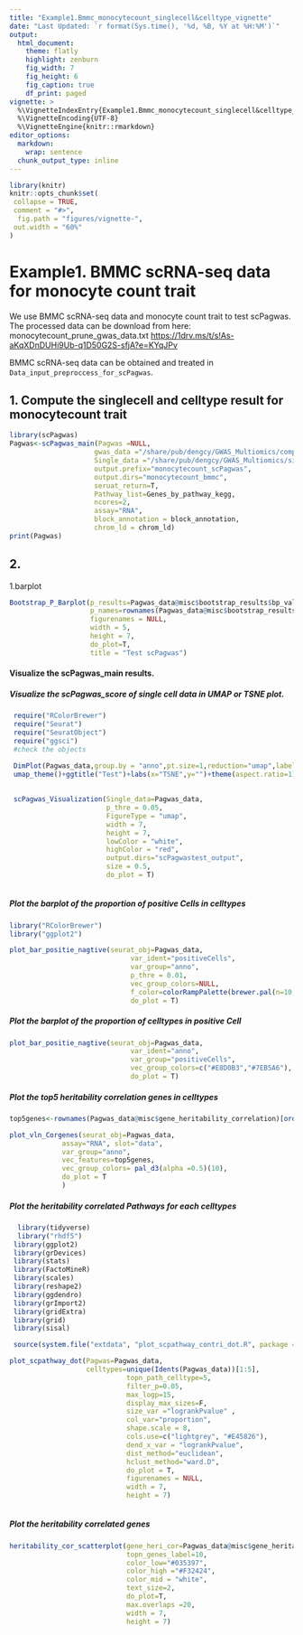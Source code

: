 ```yaml
---
title: "Example1.Bmmc_monocytecount_singlecell&celltype_vignette"
date: "Last Updated: `r format(Sys.time(), '%d, %B, %Y at %H:%M')`"
output:
  html_document:
    theme: flatly
    highlight: zenburn
    fig_width: 7
    fig_height: 6
    fig_caption: true
    df_print: paged
vignette: >
  %\VignetteIndexEntry{Example1.Bmmc_monocytecount_singlecell&celltype_vignette}
  %\VignetteEncoding{UTF-8}
  %\VignetteEngine{knitr::rmarkdown}
editor_options: 
  markdown: 
    wrap: sentence
  chunk_output_type: inline
---
```


```r
library(knitr)
knitr::opts_chunk$set(
 collapse = TRUE,
 comment = "#>",
  fig.path = "figures/vignette-",
 out.width = "60%"
)
```

# Example1. BMMC scRNA-seq data for monocyte count trait

We use BMMC scRNA-seq data and monocyte count trait to test scPagwas.
The processed data can be download from here: monocytecount_prune_gwas_data.txt <https://1drv.ms/t/s!As-aKqXDnDUHi9Ub-q1D50G2S-sfjA?e=KYqJPv>

BMMC scRNA-seq data can be obtained and treated in `Data_input_preproccess_for_scPagwas`.

## 1. Compute the singlecell and celltype result for monocytecount trait

```r
library(scPagwas)
Pagwas<-scPagwas_main(Pagwas =NULL,
                     gwas_data ="/share/pub/dengcy/GWAS_Multiomics/compare/bloodtraits/monocytecount_prune_gwas_data.txt",
                     Single_data ="/share/pub/dengcy/GWAS_Multiomics/singlecelldata/Seu_Hema_data.rds",
                     output.prefix="monocytecount_scPagwas",
                     output.dirs="monocytecount_bmmc",
                     seruat_return=T,
                     Pathway_list=Genes_by_pathway_kegg,
                     ncores=2,
                     assay="RNA",
                     block_annotation = block_annotation,
                     chrom_ld = chrom_ld)
print(Pagwas)

```

## 2.

1.barplot

```r

Bootstrap_P_Barplot(p_results=Pagwas_data@misc$bootstrap_results$bp_value[-1],
                    p_names=rownames(Pagwas_data@misc$bootstrap_results)[-1],
                    figurenames = NULL,
                    width = 5,
                    height = 7,
                    do_plot=T,
                    title = "Test scPagwas")

```

#### Visualize the scPagwas_main results.

##### Visualize the scPagwas_score of single cell data in UMAP or TSNE plot.

```r
 require("RColorBrewer")
 require("Seurat")
 require("SeuratObject")
 require("ggsci")
 #check the objects

 DimPlot(Pagwas_data,group.by = "anno",pt.size=1,reduction="umap",label = T, repel=TRUE)+ 
 umap_theme()+ggtitle("Test")+labs(x="TSNE",y="")+theme(aspect.ratio=1)
 
 
 scPagwas_Visualization(Single_data=Pagwas_data,
                        p_thre = 0.05,
                        FigureType = "umap",
                        width = 7,
                        height = 7,
                        lowColor = "white", 
                        highColor = "red",
                        output.dirs="scPagwastest_output",
                        size = 0.5,
                        do_plot = T)
 
```

##### Plot the barplot of the proportion of positive Cells in celltypes

```r
library("RColorBrewer")
library("ggplot2")

plot_bar_positie_nagtive(seurat_obj=Pagwas_data,
                              var_ident="positiveCells",
                              var_group="anno",
                              p_thre = 0.01,
                              vec_group_colors=NULL,
                              f_color=colorRampPalette(brewer.pal(n=10, name="RdYlBu")),
                              do_plot = T)
```

##### Plot the barplot of the proportion of celltypes in positive Cell

```r
plot_bar_positie_nagtive(seurat_obj=Pagwas_data,
                              var_ident="anno",
                              var_group="positiveCells",
                              vec_group_colors=c("#E8D0B3","#7EB5A6"),
                              do_plot = T)
```

##### Plot the top5 heritability correlation genes in celltypes

```r
top5genes<-rownames(Pagwas_data@misc$gene_heritability_correlation)[order(Pagwas_data@misc$gene_heritability_correlation,decreasing = T)[1:5]]

plot_vln_Corgenes(seurat_obj=Pagwas_data,
             assay="RNA", slot="data",
             var_group="anno",
             vec_features=top5genes,
             vec_group_colors= pal_d3(alpha =0.5)(10),
             do_plot = T
             )

```

##### Plot the heritability correlated Pathways for each celltypes

```r
  library(tidyverse)
  library("rhdf5")
 library(ggplot2)
 library(grDevices)
 library(stats)
 library(FactoMineR)
 library(scales)
 library(reshape2)
 library(ggdendro)
 library(grImport2)
 library(gridExtra)
 library(grid)
 library(sisal)

 source(system.file("extdata", "plot_scpathway_contri_dot.R", package = "scPagwas"))

plot_scpathway_dot(Pagwas=Pagwas_data,
                   celltypes=unique(Idents(Pagwas_data))[1:5],
                             topn_path_celltype=5,
                             filter_p=0.05,
                             max_logp=15,
                             display_max_sizes=F,
                             size_var ="logrankPvalue" ,
                             col_var="proportion",
                             shape.scale = 8,
                             cols.use=c("lightgrey", "#E45826"),
                             dend_x_var = "logrankPvalue",
                             dist_method="euclidean",
                             hclust_method="ward.D",
                             do_plot = T,
                             figurenames = NULL,
                             width = 7,
                             height = 7)
                             
```

##### Plot the heritability correlated genes

```r

heritability_cor_scatterplot(gene_heri_cor=Pagwas_data@misc$gene_heritability_correlation,
                             topn_genes_label=10,
                             color_low="#035397",
                             color_high ="#F32424",
                             color_mid = "white",
                             text_size=2,
                             do_plot=T,
                             max.overlaps =20,
                             width = 7,
                             height = 7)


```
